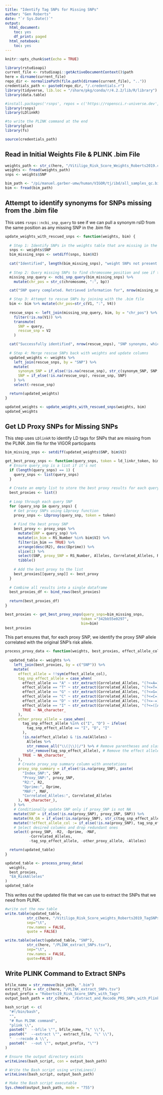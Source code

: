 ```yaml
---
title: "Identify Tag SNPs for Missing SNPs"
author: "Gen Roberts"
date: "`r Sys.Date()`"
output:
  html_document:
    toc: yes
    df_print: paged
  html_notebook:
    toc: yes
---
```


```r
knitr::opts_chunk$set(echo = TRUE)
```

```r
library(rstudioapi)
current_file <- rstudioapi::getActiveDocumentContext()$path
here = dirname(current_file)
repo_dir <- normalizePath(file.path(dirname(current_file), ".."))
credentials_path <- paste0(repo_dir, "/.credentials.r")
library(tidyverse, lib.loc = "/share/pkg/conda/r/4.2.2/lib/R/library")
library(data.table)

#install.packages('rsnps', repos = c('https://ropensci.r-universe.dev', 'https://cloud.r-project.org'))
library(rsnps)
library(LDlinkR)

#to write the PLINK command at the end
library(glue)
library(fs)

source(credentials_path)
```

## Read in Initial Weights File & PLINK .bim File

```r
weights_path <- str_c(here, "/Vitiligo_Risk_Score_Weights_Roberts2019.csv")
weights <- fread(weights_path)
snps <- weights$SNP

bim_path <- "/pi/manuel.garber-umw/human/VIGOR/tj/ibd/all_samples_qc.bim"
bim <- fread(bim_path)
```

## Attempt to identify synonyms for SNPs missing from the .bim file
This uses `rsnps::ncbi_snp_query` to see if we can pull a synonym rsID from
the same position as any missing SNP in the .bim file

```r
update_weights_with_rescued_snps <- function(weights, bim) {
  
  # Step 1: Identify SNPs in the weights table that are missing in the .bim table
  snps <- weights$SNP
  bim_missing_snps <- setdiff(snps, bim$V2)
  
  cat("Identified", length(bim_missing_snps), "weight SNPs not present in the .bim file. Attempting to identify synonyms...\n")
  
  # Step 2: Query missing SNPs to find chromosome_position and see if there is a synonym rsID at that position in the bim file
  missing_snp_query <- ncbi_snp_query(bim_missing_snps) %>%
    mutate(chr_pos = str_c(chromosome, ":", bp))

  cat("SNP query completed. Retrieved information for", nrow(missing_snp_query), "SNPs.\n")

  # Step 3: Attempt to rescue SNPs by joining with the .bim file
  bim <- bim %>% mutate(chr_pos=str_c(V1, ":", V4))
  
  rescue_snps <- left_join(missing_snp_query, bim, by = "chr_pos") %>%
    filter(!is.na(V1)) %>%
    transmute(
      SNP = query,
      rescue_snp = V2
    )

  cat("Successfully identified", nrow(rescue_snps), "SNP synonyms, which are now updated in the weights file.\n")
  
  # Step 4: Merge rescue SNPs back with weights and update columns
  updated_weights <- weights %>%
    left_join(rescue_snps, by = "SNP") %>%
    mutate(
      synonym_SNP = if_else(!is.na(rescue_snp), str_c(synonym_SNP, SNP, sep=","), synonym_SNP),
      SNP = if_else(!is.na(rescue_snp), rescue_snp, SNP)
    ) %>%
    select(-rescue_snp)

  return(updated_weights)
}

updated_weights <- update_weights_with_rescued_snps(weights, bim)
updated_weights
```


## Get LD Proxy SNPs for Missing SNPs
This step uses `LDlinkR` to identify LD tags for SNPs that are missing from the
PLINK .bim file for the VIGOR participants

```r

bim_missing_snps <- setdiff(updated_weights$SNP, bim$V2)

get_best_proxy_snps <- function(query_snps, token = ld_linkr_token, bim) {
  # Ensure query_snp is a list if it's not
  if (length(query_snps) == 1) {
    query_snps <- list(query_snps)
  }
  
  # Create an empty list to store the best proxy results for each query SNP
  best_proxies <- list()
  
  # Loop through each query SNP
  for (query_snp in query_snps) {
    # Get proxy SNPs using LDproxy function
    proxy_snps <- LDproxy(query_snp, token = token)
    
    # Find the best proxy SNP
    best_proxy <- proxy_snps %>%
      mutate(SNP = query_snp) %>%
      mutate(in_bim = RS_Number %in% bim$V2) %>%
      filter(in_bim == TRUE) %>%
      arrange(desc(R2), desc(Dprime)) %>%
      slice(1) %>%
      select(SNP, proxy_SNP = RS_Number, Alleles, Correlated_Alleles, R2, Dprime, MAF) %>%
      tibble()
    
    # Add the best proxy to the list
    best_proxies[[query_snp]] <- best_proxy
  }
  
  # Combine all results into a single dataframe
  best_proxies_df <- bind_rows(best_proxies)
  
  return(best_proxies_df)
}

best_proxies <- get_best_proxy_snps(query_snps=bim_missing_snps,
                                   token ="342bb55e0297",
                                   bim=bim)
best_proxies
```

This part ensures that, for each proxy SNP, we identify the proxy SNP allele correlated with
the original SNP's risk allele.

```r
process_proxy_data <- function(weights, best_proxies, effect_allele_col) {
  
  updated_table <- weights %>%
    left_join(best_proxies, by = c("SNP")) %>%
    mutate(
      effect_allele = !!sym(effect_allele_col),
      tag_snp_effect_allele = case_when(
        effect_allele == "A" ~ str_extract(Correlated_Alleles, "(?<=A=)[A-Za-z]+"),
        effect_allele == "T" ~ str_extract(Correlated_Alleles, "(?<=T=)[A-Za-z]+"),
        effect_allele == "G" ~ str_extract(Correlated_Alleles, "(?<=G=)[A-Za-z]+"),
        effect_allele == "C" ~ str_extract(Correlated_Alleles, "(?<=C=)[A-Za-z]+"),
        effect_allele == "D" ~ str_extract(Correlated_Alleles, "(?<=-=)[A-Za-z]+"),
        effect_allele == "I" ~ str_extract(Correlated_Alleles, "(?<=([A-Za-z])=)[A-Za-z]+"),
        TRUE ~ NA_character_
      ),
      other_proxy_allele = case_when(
        tag_snp_effect_allele %in% c("I", "D") ~ ifelse(
          tag_snp_effect_allele == "I", "D", "I"
        ),
        !is.na(effect_allele) & !is.na(Alleles) ~ 
          Alleles %>%
          str_remove_all("\\(|\\)|/") %>% # Remove parentheses and slash
          str_remove(tag_snp_effect_allele), # Remove the effect allele
        TRUE ~ NA_character_
      ),
      # Create proxy_snp summary column with annotations
      proxy_snp_summary = if_else(!is.na(proxy_SNP), paste(
        "Index_SNP:", SNP,
        "Proxy_SNP:", proxy_SNP,
        "R2:", R2,
        "Dprime:", Dprime,
        "MAF:", MAF,
        "Correlated_Alleles:", Correlated_Alleles
      ), NA_character_),
    ) %>%
    # Conditionally update SNP only if proxy_SNP is not NA
    mutate(SNP = if_else(!is.na(proxy_SNP), proxy_SNP, SNP)) %>%
    mutate(RA_OA = if_else(!is.na(proxy_SNP), str_c(tag_snp_effect_allele, "/", other_proxy_allele), RA_OA)) %>%
    mutate(!!effect_allele_col := if_else(!is.na(proxy_SNP), tag_snp_effect_allele, !!sym(effect_allele_col))) %>%
    # Select desired columns and drop redundant ones
    select(-proxy_SNP, -R2, -Dprime, -MAF,
           -Correlated_Alleles,
           -tag_snp_effect_allele, -other_proxy_allele, -Alleles)

  return(updated_table)
}

updated_table <- process_proxy_data(
  weights, 
  best_proxies, 
  "EA_RiskAlleles"
)
updated_table
```

This writes out the updated file that we can use to extract the SNPs that we
need from PLINK.
```r
#write out the new table
write.table(updated_table,
          str_c(here, "/Vitiligo_Risk_Score_weights_Roberts2019_TagSNPs_Added.tsv"),
          sep="\t",
          row.names = FALSE,
          quote = FALSE)

write.table(select(updated_table, "SNP"),
          str_c(here, "/PLINK_extract_SNPs.tsv"),
          sep="\t",
          row.names = FALSE,
          quote=FALSE)
```

## Write PLINK Command to Extract SNPs
```r

bfile_name = str_remove(bim_path, ".bim")
extract_file = str_c(here, "/PLINK_extract_SNPs.tsv")
output_prefix = "Roberts19_Risk_Score_SNPs_with_Tags"
output_bash_path = str_c(here, "/Extract_and_Recode_PRS_SNPs_with_Plink.sh")

bash_script <- c(
  "#!/bin/bash",
  "",
  "# Run PLINK command",
  "plink \\",
  paste0("  --bfile \"", bfile_name, "\" \\"),
  paste0("  --extract \"", extract_file, "\" \\"),
  "  --recode A \\",
  paste0("  --out \"", output_prefix, "\"")
)

# Ensure the output directory exists
writeLines(bash_script, con = output_bash_path)

# Write the Bash script using writeLines()
writeLines(bash_script, output_bash_path)

# Make the Bash script executable
Sys.chmod(output_bash_path, mode = "755")
```

